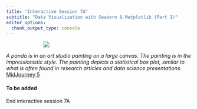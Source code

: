 ```yaml
---
title: "Interactive Session 7A"
subtitle: "Data Visualization with Seaborn & Matplotlib (Part I)"
editor_options: 
  chunk_output_type: console
---
```



::: {style="width: 60%; margin: auto;"}
![](images/visualization_1.jpeg)
:::

:::{.gray-text .center-text}
*A panda is in an art studio painting on a large canvas. The painting is in the impressionistic style. The painting depicts a statistical box plot, similar to what is often found in research articles and data science presentations.* [MidJourney 5](https://www.midjourney.com/jobs/025e9e6c-6f3a-418f-bbb7-8435b81bdb92?index=0)
:::

#### To be added

::: {.center-text .body-text-xl .teal-text}
End interactive session 7A
:::
